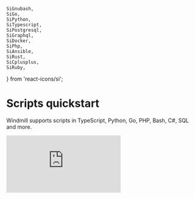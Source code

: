 	SiGnubash,
	SiGo,
	SiPython,
	SiTypescript,
	SiPostgresql,
	SiGraphql,
	SiDocker,
	SiPhp,
	SiAnsible,
	SiRust,
	SiCplusplus,
	SiRuby,
} from 'react-icons/si';


# Scripts quickstart

Windmill supports scripts in TypeScript, Python, Go, PHP, Bash, C#, SQL and more.

<div className="grid grid-cols-2 gap-6 mb-4">
	<DocCard
		title="TypeScript (Deno, Bun, Node.js)"
		description="Write your first Windmill script in TypeScript."
		href="/docs/getting_started/scripts_quickstart/typescript"
		Icon={SiTypescript}
	/>
	<DocCard
		title="Python"
		description="Write your first Windmill script in Python."
		href="/docs/getting_started/scripts_quickstart/python"
		Icon={SiPython}
	/>
	<DocCard
		title="Bash / Powershell / Nu"
		description="Write your first Windmill script in Bash / Powershell / Nu."
		href="/docs/getting_started/scripts_quickstart/bash"
		Icon={SiGnubash}
	/>
	<DocCard
		title="Go"
		description="Write your first Windmill script in Go."
		href="/docs/getting_started/scripts_quickstart/go"
		Icon={SiGo}
	/>
	<DocCard
		title="SQL & query languages"
		description="Write your first Windmill script in PostgreSQL, MySQL, MS SQL, BigQuery or Snowflake SQL."
		href="/docs/getting_started/scripts_quickstart/sql"
		Icon={SiPostgresql}
	/>
	<DocCard
		title="PHP"
		description="Write your first Windmill script in PHP."
		href="/docs/getting_started/scripts_quickstart/php"
		Icon={SiPhp}
	/>
	<DocCard
		title="Docker"
		description="Windmill supports running any docker container through its Bash support."
		href="/docs/getting_started/scripts_quickstart/docker"
		Icon={SiDocker}
	/>
	<DocCard
		title="Rest / GraphQL"
		description="Write your first Windmill script in Rest / GraphQL."
		href="/docs/getting_started/scripts_quickstart/rest_graphql"
		Icon={SiGraphql}
	/>
	<DocCard
		title="Rust"
		description="Write your first Windmill script in Rust."
		href="/docs/getting_started/scripts_quickstart/rust"
		Icon={SiRust}
	/>
	<DocCard
		title="Ansible"
		description="Write your first Windmill script in Ansible."
		href="/docs/getting_started/scripts_quickstart/ansible"
		Icon={SiAnsible}
	/>
	<DocCard
		title="C#"
		description="Write your first Windmill script in C#."
		href="/docs/getting_started/scripts_quickstart/csharp"
		Icon={SiCplusplus}
	/>
	<DocCard
		title="Java"
		description="Write your first Windmill script in Java."
		href="/docs/getting_started/scripts_quickstart/java"
		Icon={LiaJava}
	/>
	<DocCard
		title="Ruby"
		description="Write your first Windmill script in Ruby."
		href="/docs/getting_started/scripts_quickstart/ruby"
		Icon={SiRuby}
	/>
</div>

<iframe
	style={{ aspectRatio: '16/9' }}
	src="https://www.youtube.com/embed/QRf8C8qF7CY"
	title="Scripts quickstart"
	frameBorder="0"
	allow="accelerometer; autoplay; clipboard-write; encrypted-media; gyroscope; picture-in-picture; web-share"
	allowFullScreen
	className="border-2 rounded-lg object-cover w-full dark:border-gray-800"
></iframe>
